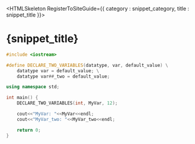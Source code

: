 


<HTMLSkeleton RegisterToSiteGuide={{ category : snippet_category, title : snippet_title }}>


<H1>{snippet_title}</H1>


```cpp
#include <iostream>

#define DECLARE_TWO_VARIABLES(datatype, var, default_value) \
    datatype var = default_value; \
    datatype var##_two = default_value;

using namespace std;

int main() {
    DECLARE_TWO_VARIABLES(int, MyVar, 12);

    cout<<"MyVar: "<<MyVar<<endl;
    cout<<"MyVar_two: "<<MyVar_two<<endl;

    return 0;
}
```

</HTMLSkeleton>
